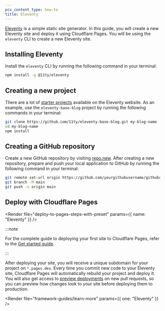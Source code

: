 ```yaml
---
pcx_content_type: how-to
title: Eleventy
---
```



[Eleventy](https://www.11ty.dev/) is a simple static site generator. In this guide, you will create a new Eleventy site and deploy it using Cloudflare Pages. You will be using the `eleventy` CLI to create a new Eleventy site.

## Installing Eleventy

Install the `eleventy` CLI by running the following command in your terminal:

```sh
npm install -g @11ty/eleventy
```

## Creating a new project

There are a lot of [starter projects](https://www.11ty.dev/docs/starter/) available on the Eleventy website. As an example, use the `eleventy-base-blog` project by running the following commands in your terminal:

```sh
git clone https://github.com/11ty/eleventy-base-blog.git my-blog-name
cd my-blog-name
npm install
```

<Render file="tutorials-before-you-start" />

## Creating a GitHub repository

Create a new GitHub repository by visiting [repo.new](https://repo.new). After creating a new repository, prepare and push your local application to GitHub by running the following command in your terminal:

```sh
git remote set-url origin https://github.com/yourgithubusername/githubrepo
git branch -M main
git push -u origin main
```

## Deploy with Cloudflare Pages

<Render
	file="deploy-to-pages-steps-with-preset"
	params={{ name: "Eleventy" }}
/>

<PagesBuildPreset framework="eleventy" />

:::note

For the complete guide to deploying your first site to Cloudflare Pages, refer to the [Get started guide](/pages/get-started/).

:::

After deploying your site, you will receive a unique subdomain for your project on `*.pages.dev`.
Every time you commit new code to your Eleventy site, Cloudflare Pages will automatically rebuild your project and deploy it. You will also get access to [preview deployments](/pages/configuration/preview-deployments/) on new pull requests, so you can preview how changes look to your site before deploying them to production.

<Render file="framework-guides/learn-more" params={{ one: "Eleventy" }} />
